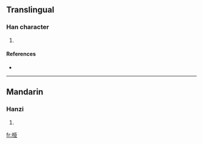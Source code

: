 ==Translingual==

===Han character===
{{Han char|rn=75|rad=木|as=06|sn=10|four=|canj=木尸中中 (DSLL)}}

# {{defn|Han|sort=木06}}

====References====
* {{Han ref|kx=0522.020|dkj=14692|hdz=21195.070|uh=6815|ud=26645}}

----

==Mandarin==

===Hanzi===
{{cmn-hanzi|pin=[[zhēn]] ([[zhen1]])|wg=chen<sup>1</sup>}}

# {{defn|Mandarin}}

[[fr:栕]]